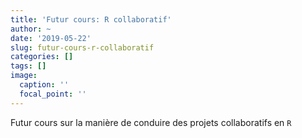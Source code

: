 ```yaml
---
title: 'Futur cours: R collaboratif'
author: ~
date: '2019-05-22'
slug: futur-cours-r-collaboratif
categories: []
tags: []
image:
  caption: ''
  focal_point: ''
---
```


Futur cours sur la manière de conduire des projets collaboratifs en `R`